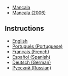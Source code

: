 {{CPW|Mancala|Mancala}}

*[[Media:Mancala.swf|Mancala]]
*[[Media:Mancala2006.swf|Mancala (2006)]]

==Instructions==
*[[Media:ENInstructionsMancala.swf|English]]
*[[Media:PTInstructionsMancala.swf|Português (Portuguese)]]
*[[Media:FRInstructionsMancala.swf|Français (French)]]
*[[Media:ESInstructionsMancala.swf|Español (Spanish)]]
*[[Media:DEInstructionsMancala.swf|Deutsch (German)]]
*[[Media:RUInstructionsMancala.swf|Русский (Russian)]]
